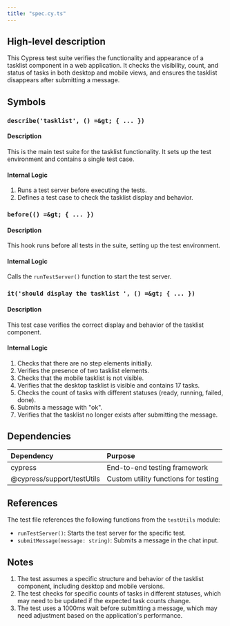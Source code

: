 ```yaml
---
title: "spec.cy.ts"
---
```


## High-level description
This Cypress test suite verifies the functionality and appearance of a tasklist component in a web application. It checks the visibility, count, and status of tasks in both desktop and mobile views, and ensures the tasklist disappears after submitting a message.

## Symbols

### `describe('tasklist', () =&gt; { ... })`
#### Description
This is the main test suite for the tasklist functionality. It sets up the test environment and contains a single test case.

#### Internal Logic
1. Runs a test server before executing the tests.
2. Defines a test case to check the tasklist display and behavior.

### `before(() =&gt; { ... })`
#### Description
This hook runs before all tests in the suite, setting up the test environment.

#### Internal Logic
Calls the `runTestServer()` function to start the test server.

### `it('should display the tasklist ', () =&gt; { ... })`
#### Description
This test case verifies the correct display and behavior of the tasklist component.

#### Internal Logic
1. Checks that there are no step elements initially.
2. Verifies the presence of two tasklist elements.
3. Checks that the mobile tasklist is not visible.
4. Verifies that the desktop tasklist is visible and contains 17 tasks.
5. Checks the count of tasks with different statuses (ready, running, failed, done).
6. Submits a message with "ok".
7. Verifies that the tasklist no longer exists after submitting the message.

## Dependencies
| Dependency | Purpose |
|:-----------|:--------|
| cypress | End-to-end testing framework |
| @cypress/support/testUtils | Custom utility functions for testing |

## References
The test file references the following functions from the `testUtils` module:
- `runTestServer()`: Starts the test server for the specific test.
- `submitMessage(message: string)`: Submits a message in the chat input.

## Notes
1. The test assumes a specific structure and behavior of the tasklist component, including desktop and mobile versions.
2. The test checks for specific counts of tasks in different statuses, which may need to be updated if the expected task counts change.
3. The test uses a 1000ms wait before submitting a message, which may need adjustment based on the application's performance.